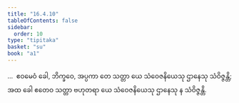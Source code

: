```yaml
---
title: "16.4.10"
tableOfContents: false
sidebar:
  order: 10
type: "tipitaka"
basket: "su"
book: "a1"
---
```



<DynamicBreadcrumb />

<Division number="331" book="a1" e="ch" v="15" p="38">

<Paragraph number="422" book="a1">
…  ဧဝမေဝံ ခေါ, ဘိက္ခဝေ, အပ္ပကာ တေ သတ္တာ ယေ သံဝေဇနိယေသု ဌာနေသု သံဝိဇ္ဇန္တိ; အထ ခေါ ဧတေဝ သတ္တာ ဗဟုတရာ ယေ သံဝေဇနိယေသု ဌာနေသု န သံဝိဇ္ဇန္တိ.
</Paragraph>
</Division>